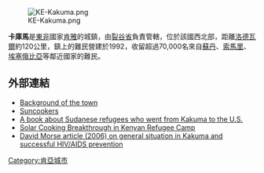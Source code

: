 [[Image:KE-Kakuma.png|right]]

'''卡庫馬'''是[[東非|東非]]國家[[肯雅|肯雅]]的城鎮，由[[裂谷省|裂谷省]]負責管轄，位於該國西北部，距離[[洛德瓦爾|洛德瓦爾]]約120公里，鎮上的難民營建於1992，收留超過70,000名來自[[蘇丹|蘇丹]]、[[索馬里|索馬里]]、[[埃塞俄比亞|埃塞俄比亞]]等鄰近國家的難民。

==外部連結==
* [https://web.archive.org/web/20081026140853/http://bcm.bc.edu/issues/spring_2008/features/the-camp.html Background of the town]
* [http://www.cultureunplugged.com/documentary/watch-online/festival/play/7259 Suncookers]{{Wayback|url=http://www.cultureunplugged.com/documentary/watch-online/festival/play/7259 |date=20111005234535 }}
* [https://web.archive.org/web/20080905175440/http://www.lostboysbook.com/ A book about Sudanese refugees who went from Kakuma to the U.S.]
* [https://web.archive.org/web/20080513213125/http://www.solarcooking.org/kakuma-m.htm Solar Cooking Breakthrough in Kenyan Refugee Camp]
* [https://web.archive.org/web/20080330081534/http://www.salon.com/news/feature/2006/01/13/cairo_sudan/index_np.html David Morse article (2006) on general situation in Kakuma and successful HIV/AIDS prevention]

{{Coord|3|43|N|34|52|E|region:KE_type:city|display=title}}

[[Category:肯亞城市|Category:肯亞城市]]

{{Kenya-stub}}